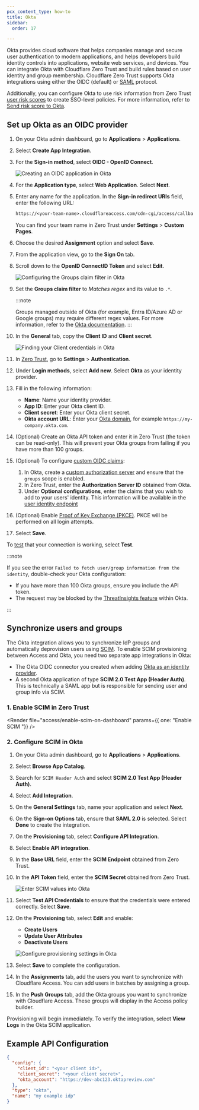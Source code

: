 ```yaml
---
pcx_content_type: how-to
title: Okta
sidebar:
  order: 17

---
```



Okta provides cloud software that helps companies manage and secure user authentication to modern applications, and helps developers build identity controls into applications, website web services, and devices. You can integrate Okta with Cloudflare Zero Trust and build rules based on user identity and group membership. Cloudflare Zero Trust supports Okta integrations using either the OIDC (default) or [SAML](/cloudflare-one/identity/idp-integration/okta-saml/) protocol.

Additionally, you can configure Okta to use risk information from Zero Trust [user risk scores](/cloudflare-one/insights/risk-score/) to create SSO-level policies. For more information, refer to [Send risk score to Okta](/cloudflare-one/insights/risk-score/#send-risk-score-to-okta).

## Set up Okta as an OIDC provider

1. On your Okta admin dashboard, go to **Applications** > **Applications**.

2. Select **Create App Integration**.

3. For the **Sign-in method**, select **OIDC - OpenID Connect**.

   ![Creating an OIDC application in Okta](~/assets/images/cloudflare-one/identity/okta/okta-1.png)

4. For the **Application type**, select **Web Application**. Select **Next**.

5. Enter any name for the application. In the **Sign-in redirect URIs** field, enter the following URL:

   ```txt
   https://<your-team-name>.cloudflareaccess.com/cdn-cgi/access/callback
   ```

   You can find your team name in Zero Trust under **Settings** > **Custom Pages**.

6. Choose the desired **Assignment** option and select **Save**.

7. From the application view, go to the **Sign On** tab.

8. Scroll down to the **OpenID ConnectID Token** and select **Edit**.

   ![Configuring the Groups claim filter in Okta](~/assets/images/cloudflare-one/identity/okta/okta-2.png)

9. Set the **Groups claim filter** to *Matches regex* and its value to `.*`.

    :::note

    Groups managed outside of Okta (for example, Entra ID/Azure AD or Google groups) may require different regex values. For more information, refer to the [Okta documentation](https://support.okta.com/help/s/article/Why-isnt-my-Groups-claim-returning-Active-Directory-groups?language=en_US).
    :::

10. In the **General** tab, copy the **Client ID** and **Client secret**.

    ![Finding your Client credentials in Okta](~/assets/images/cloudflare-one/identity/okta/okta-3.png)

11. In [Zero Trust](https://one.dash.cloudflare.com), go to **Settings** > **Authentication**.

12. Under **Login methods**, select **Add new**. Select **Okta** as your identity provider.

13. Fill in the following information:

    * **Name**: Name your identity provider.
    * **App ID**: Enter your Okta client ID.
    * **Client secret**: Enter your Okta client secret.
    * **Okta account URL**: Enter your [Okta domain](https://developer.okta.com/docs/guides/find-your-domain/main/), for example `https://my-company.okta.com`.

14. (Optional) Create an Okta API token and enter it in Zero Trust (the token can be read-only). This will prevent your Okta groups from failing if you have more than 100 groups.

15. (Optional) To configure [custom OIDC claims](/cloudflare-one/identity/idp-integration/generic-oidc/#oidc-claims):
    1. In Okta, create a [custom authorization server](https://developer.okta.com/docs/guides/customize-authz-server/main/) and ensure that the `groups` scope is enabled.
    2. In Zero Trust, enter the **Authorization Server ID** obtained from Okta.
    3. Under **Optional configurations**, enter the claims that you wish to add to your users' identity. This information will be available in the [user identity endpoint](/cloudflare-one/identity/authorization-cookie/application-token/#user-identity)

16. (Optional) Enable [Proof of Key Exchange (PKCE)](https://www.oauth.com/oauth2-servers/pkce/). PKCE will be performed on all login attempts.

17. Select **Save**.

To [test](/cloudflare-one/identity/idp-integration/#test-idps-in-zero-trust) that your connection is working, select **Test**.

:::note


If you see the error `Failed to fetch user/group information from the identity`, double-check your Okta configuration:

* If you have more than 100 Okta groups, ensure you include the API token.
* The request may be blocked by the [ThreatInsights feature](https://help.okta.com/en/prod/Content/Topics/Security/threat-insight/ti-index.htm) within Okta.


:::

## Synchronize users and groups

The Okta integration allows you to synchronize IdP groups and automatically deprovision users using [SCIM](/cloudflare-one/identity/users/scim/). To enable SCIM provisioning between Access and Okta, you need two separate app integrations in Okta:

* The Okta OIDC connector you created when adding [Okta as an identity provider](/cloudflare-one/identity/idp-integration/okta/#set-up-okta-as-an-oidc-provider).
* A second Okta application of type **SCIM 2.0 Test App (Header Auth)**. This is technically a SAML app but is responsible for sending user and group info via SCIM.

### 1. Enable SCIM in Zero Trust

<Render file="access/enable-scim-on-dashboard" params={{ one: "Enable SCIM "}} />

### 2. Configure SCIM in Okta

1. On your Okta admin dashboard, go to **Applications** > **Applications**.

2. Select **Browse App Catalog**.

3. Search for `SCIM Header Auth` and select **SCIM 2.0 Test App (Header Auth)**.

4. Select **Add Integration**.

5. On the **General Settings** tab, name your application and select **Next**.

6. On the **Sign-on Options** tab, ensure that **SAML 2.0** is selected. Select **Done** to create the integration.

7. On the **Provisioning** tab, select **Configure API Integration**.

8. Select **Enable API integration**.

9. In the **Base URL** field, enter the **SCIM Endpoint** obtained from Zero Trust.

10. In the **API Token** field, enter the **SCIM Secret** obtained from Zero Trust.

    ![Enter SCIM values into Okta](~/assets/images/cloudflare-one/identity/okta/enter-scim-values.png)

11. Select **Test API Credentials** to ensure that the credentials were entered correctly. Select **Save**.

12. On the **Provisioning** tab, select **Edit** and enable:

    * **Create Users**
    * **Update User Attributes**
    * **Deactivate Users**

    ![Configure provisioning settings in Okta](~/assets/images/cloudflare-one/identity/okta/enable-provisioning.png)

13. Select **Save** to complete the configuration.

14. In the **Assignments** tab, add the users you want to synchronize with Cloudflare Access. You can add users in batches by assigning a group.

15. In the **Push Groups** tab, add the Okta groups you want to synchronize with Cloudflare Access. These groups will display in the Access policy builder.

Provisioning will begin immediately. To verify the integration, select **View Logs** in the Okta SCIM application.

## Example API Configuration

```json
{
  "config": {
    "client_id": "<your client id>",
    "client_secret": "<your client secret>",
    "okta_account": "https://dev-abc123.oktapreview.com"
  },
  "type": "okta",
  "name": "my example idp"
}
```
